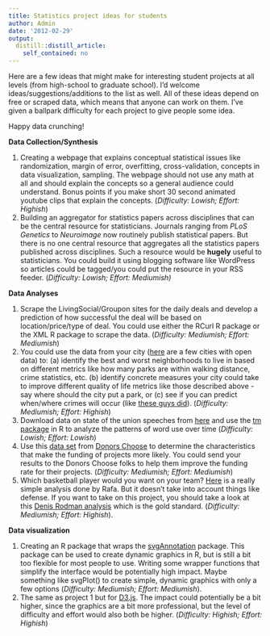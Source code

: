 ```yaml
---
title: Statistics project ideas for students
author: Admin
date: '2012-02-29'
output:
  distill::distill_article:
    self_contained: no
---
```


Here are a few ideas that might make for interesting student projects at all levels (from high-school to graduate school). I&#8217;d welcome ideas/suggestions/additions to the list as well. All of these ideas depend on free or scraped data, which means that anyone can work on them. I&#8217;ve given a ballpark difficulty for each project to give people some idea.

Happy data crunching!

**Data Collection/Synthesis**

  1. Creating a webpage that explains conceptual statistical issues like randomization, margin of error, overfitting, cross-validation, concepts in data visualization, sampling. The webpage should not use any math at all and should explain the concepts so a general audience could understand. Bonus points if you make short 30 second animated youtube clips that explain the concepts. (_Difficulty: Lowish; Effort: Highish_)
  2. Building an aggregator for statistics papers across disciplines that can be the central resource for statisticians. Journals ranging from _PLoS Genetics_ to _Neuroimage_ now routinely publish statistical papers. But there is no one central resource that aggregates all the statistics papers published across disciplines. Such a resource would be **hugely** useful to statisticians. You could build it using blogging software like WordPress so articles could be tagged/you could put the resource in your RSS feeder. (_Difficulty: Lowish; Effort: Mediumish)_

**Data Analyses**

  1. Scrape the LivingSocial/Groupon sites for the daily deals and develop a prediction of how successful the deal will be based on location/price/type of deal. You could use either the RCurl R package or the XML R package to scrape the data. (_Difficulty: Mediumish; Effort: Mediumish_)
  2. You could use the data from your city (<a href="http://simplystatistics.tumblr.com/post/15182715327/list-of-cities-states-with-open-data-help-me-find" target="_blank">here</a> are a few cities with open data) to: (a) identify the best and worst neighborhoods to live in based on different metrics like how many parks are within walking distance, crime statistics, etc. (b) identify concrete measures your city could take to improve different quality of life metrics like those described above - say where should the city put a park, or (c) see if you can predict when/where crimes will occur (like <a href="http://simplystatistics.tumblr.com/post/15628138349/statistical-crime-fighter" target="_blank">these guys did</a>). (_Difficulty: Mediumish; Effort: Highish_)
  3. Download data on state of the union speeches from <a href="http://stateoftheunion.onetwothree.net/texts/index.html" target="_blank">here</a> and use the <a href="http://cran.r-project.org/web/packages/tm/index.html" target="_blank">tm package</a> in R to analyze the patterns of word use over time (_Difficulty: Lowish; Effort: Lowish_)
  4. Use this <a href="http://www.factual.com/t/1fKxck/DonorsChooseorg_Projects" target="_blank">data set</a> from <a href="http://www.donorschoose.org/" target="_blank">Donors Choose</a> to determine the characteristics that make the funding of projects more likely. You could send your results to the Donors Choose folks to help them improve the funding rate for their projects. (_Difficulty: Mediumish; Effort: Mediumish_) 
  5. Which basketball player would you want on your team? <a href="http://simplystatistics.tumblr.com/post/16974142373/why-dont-we-hear-more-about-adrian-dantley-on-espn" target="_blank">Here</a> is a really simple analysis done by Rafa. But it doesn&#8217;t take into account things like defense. If you want to take on this project, you should take a look at this <a href="http://skepticalsports.com/?page_id=1222" target="_blank">Denis Rodman analysis</a> which is the gold standard. (_Difficulty: Mediumish; Effort: Highish_).

**Data visualization**

  1. Creating an R package that wraps the <a href="http://www.omegahat.org/SVGAnnotation/" target="_blank">svgAnnotation</a> package. This package can be used to create dynamic graphics in R, but is still a bit too flexible for most people to use. Writing some wrapper functions that simplify the interface would be potentially high impact. Maybe something like svgPlot() to create simple, dynamic graphics with only a few options (_Difficulty: Mediumish; Effort: Mediumish_). 
  2. The same as project 1 but for <a href="http://mbostock.github.com/d3/" target="_blank">D3.js</a>. The impact could potentially be a bit higher, since the graphics are a bit more professional, but the level of difficulty and effort would also both be higher. (_Difficulty: Highish; Effort: Highish_)
